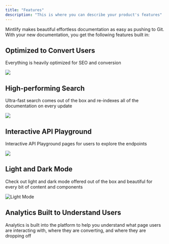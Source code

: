```yaml
---
title: "Features"
description: "This is where you can describe your product's features"
---
```


Mintlify makes beautiful effortless documentation as easy as pushing to Git. With your new documentation, you get the following features built in:

## Optimized to Convert Users

Everything is heavily optimized for SEO and conversion

<img src="/images/conversion.png" />


## High-performing Search

Ultra-fast search comes out of the box and re-indexes all of the documentation on every update

<img src="/images/search.png" />


## Interactive API Playground

Interactive API Playground pages for users to explore the endpoints

<img src="/images/playground.png" />

## Light and Dark Mode

Check out light and dark mode offered out of the box and beautiful for every bit of content and components

![Light Mode](/images/light.png)

## Analytics Built to Understand Users

Analytics is built into the platform to help you understand what page users are interacting with, where they are converting, and where they are dropping off